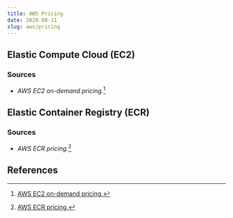 ```yaml
---
title: AWS Pricing
date: 2020-08-11
slug: aws/pricing
---
```


## Elastic Compute Cloud (EC2)

<EC2Pricing />

### Sources
* _AWS EC2 on-demand pricing._[^ec2pricing]

## Elastic Container Registry (ECR)

### Sources
* _AWS ECR pricing._[^ecrpricing]

## References

[^ec2pricing]: [AWS EC2 on-demand pricing.](https://aws.amazon.com/ec2/pricing/on-demand/)
[^ecrpricing]: [AWS ECR pricing.](https://aws.amazon.com/ecr/pricing/)
